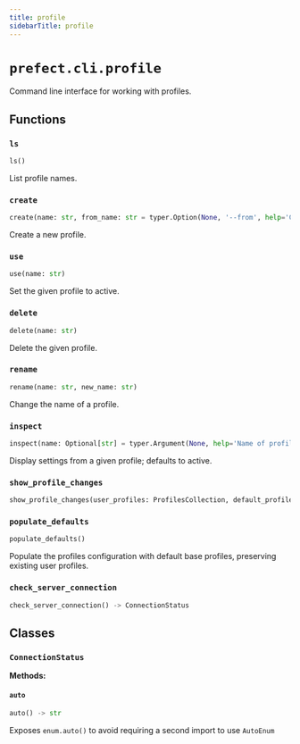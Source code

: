 ```yaml
---
title: profile
sidebarTitle: profile
---
```


# `prefect.cli.profile`



Command line interface for working with profiles.


## Functions

### `ls` <sup><a href="https://github.com/prefecthq/prefect/blob/main/src/prefect/cli/profile.py#L40" target="_blank"><Icon icon="github" style="width: 14px; height: 14px;" /></a></sup>

```python
ls()
```


List profile names.


### `create` <sup><a href="https://github.com/prefecthq/prefect/blob/main/src/prefect/cli/profile.py#L62" target="_blank"><Icon icon="github" style="width: 14px; height: 14px;" /></a></sup>

```python
create(name: str, from_name: str = typer.Option(None, '--from', help='Copy an existing profile.'))
```


Create a new profile.


### `use` <sup><a href="https://github.com/prefecthq/prefect/blob/main/src/prefect/cli/profile.py#L113" target="_blank"><Icon icon="github" style="width: 14px; height: 14px;" /></a></sup>

```python
use(name: str)
```


Set the given profile to active.


### `delete` <sup><a href="https://github.com/prefecthq/prefect/blob/main/src/prefect/cli/profile.py#L184" target="_blank"><Icon icon="github" style="width: 14px; height: 14px;" /></a></sup>

```python
delete(name: str)
```


Delete the given profile.


### `rename` <sup><a href="https://github.com/prefecthq/prefect/blob/main/src/prefect/cli/profile.py#L210" target="_blank"><Icon icon="github" style="width: 14px; height: 14px;" /></a></sup>

```python
rename(name: str, new_name: str)
```


Change the name of a profile.


### `inspect` <sup><a href="https://github.com/prefecthq/prefect/blob/main/src/prefect/cli/profile.py#L240" target="_blank"><Icon icon="github" style="width: 14px; height: 14px;" /></a></sup>

```python
inspect(name: Optional[str] = typer.Argument(None, help='Name of profile to inspect; defaults to active profile.'), output: Optional[str] = typer.Option(None, '--output', '-o', help='Specify an output format. Currently supports: json'))
```


Display settings from a given profile; defaults to active.


### `show_profile_changes` <sup><a href="https://github.com/prefecthq/prefect/blob/main/src/prefect/cli/profile.py#L286" target="_blank"><Icon icon="github" style="width: 14px; height: 14px;" /></a></sup>

```python
show_profile_changes(user_profiles: ProfilesCollection, default_profiles: ProfilesCollection) -> bool
```

### `populate_defaults` <sup><a href="https://github.com/prefecthq/prefect/blob/main/src/prefect/cli/profile.py#L314" target="_blank"><Icon icon="github" style="width: 14px; height: 14px;" /></a></sup>

```python
populate_defaults()
```


Populate the profiles configuration with default base profiles, preserving existing user profiles.


### `check_server_connection` <sup><a href="https://github.com/prefecthq/prefect/blob/main/src/prefect/cli/profile.py#L371" target="_blank"><Icon icon="github" style="width: 14px; height: 14px;" /></a></sup>

```python
check_server_connection() -> ConnectionStatus
```

## Classes

### `ConnectionStatus` <sup><a href="https://github.com/prefecthq/prefect/blob/main/src/prefect/cli/profile.py#L360" target="_blank"><Icon icon="github" style="width: 14px; height: 14px;" /></a></sup>

**Methods:**

#### `auto` <sup><a href="https://github.com/prefecthq/prefect/blob/main/src/prefect/utilities/collections.py#L69" target="_blank"><Icon icon="github" style="width: 14px; height: 14px;" /></a></sup>

```python
auto() -> str
```

Exposes `enum.auto()` to avoid requiring a second import to use `AutoEnum`

